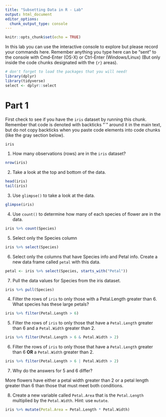 ```yaml
---
title: "Subsetting Data in R - Lab"
output: html_document
editor_options: 
  chunk_output_type: console
---
```


```r
knitr::opts_chunk$set(echo = TRUE)
```

In this lab you can use the interactive console to explore but please record your commands here.  Remember anything you type here can be "sent" to the console with Cmd-Enter (OS-X) or Ctrl-Enter (Windows/Linux) (But only inside the code chunks designated with the ```{r}``` areas).

```r
# don't forget to load the packages that you will need!
library(dplyr)
library(tidyverse)
select <- dplyr::select
```

# Part 1

First check to see if you have the `iris` dataset by running this chunk. Remember that code is denoted with backticks "`" around it in the main text, but do not copy backticks when you paste code elements into code chunks (like the gray section below). 

```r
iris
```

1. How many observations (rows) are in the `iris` dataset?

```r
nrow(iris)
```

2. Take a look at the top and bottom of the data.

```r
head(iris)
tail(iris)
```

3. Use `glimpse()` to take a look at the data.

```r
glimpse(iris)

```


4. Use `count()` to determine how many of each species of flower are in the data.

```r
iris %>% count(Species)

```



5. Select only the Species column

```r
iris %>% select(Species)
```

6. Select only the columns that have Species info and Petal info. Create a new data frame called `petal` with this data.

```r
petal <- iris %>% select(Species, starts_with("Petal"))
```


7. Pull the data values for Species from the iris dataset.

```r
iris %>% pull(Species)
```

4. Filter the rows of `iris` to only those with a Petal.Length greater than 6. What species has these large petals?

```r
iris %>% filter(Petal.Length > 6)
```


5. Filter the rows of `iris` to only those that have a `Petal.Length` greater than 6 and a `Petal.Width` greater than 2.

```r
iris %>% filter(Petal.Length > 6 & Petal.Width > 2)
```


6. Filter the rows of `iris` to only those that have a `Petal.Length` greater than 6 **OR** a `Petal.Width` greater than 2.

```r
iris %>% filter(Petal.Length > 6 | Petal.Width > 2)
```

7. Why do the answers for 5 and 6 differ?

More flowers have either a petal width greater than 2 or a petal length greater than 6 than those that must meet both conditions.


8. Create a new variable called `Petal.Area` that is the `Petal.Length` multiplied by the `Petal.Width`. Hint: use `mutate`.

```r
iris %>% mutate(Petal.Area = Petal.Length * Petal.Width)
```
